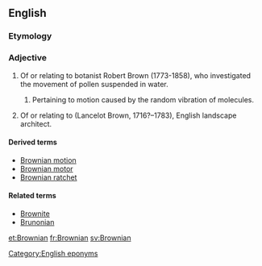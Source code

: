 ==English==

===Etymology===
{{suffix|Brown|ian}}

===Adjective===
{{en-adj}}

# Of or relating to botanist Robert Brown (1773-1858), who investigated the movement of pollen suspended in water.
## {{context|Physics}} Pertaining to motion caused by the random vibration of molecules.
# Of or relating to {{w|Capability Brown}} (Lancelot Brown, 1716?–1783), English landscape architect.

====Derived terms====
* [[Brownian motion]]
* [[Brownian motor]]
* [[Brownian ratchet]]

====Related terms====
* [[Brownite]]
* [[Brunonian]]

[[Category:English eponyms]]

[[et:Brownian]]
[[fr:Brownian]]
[[sv:Brownian]]